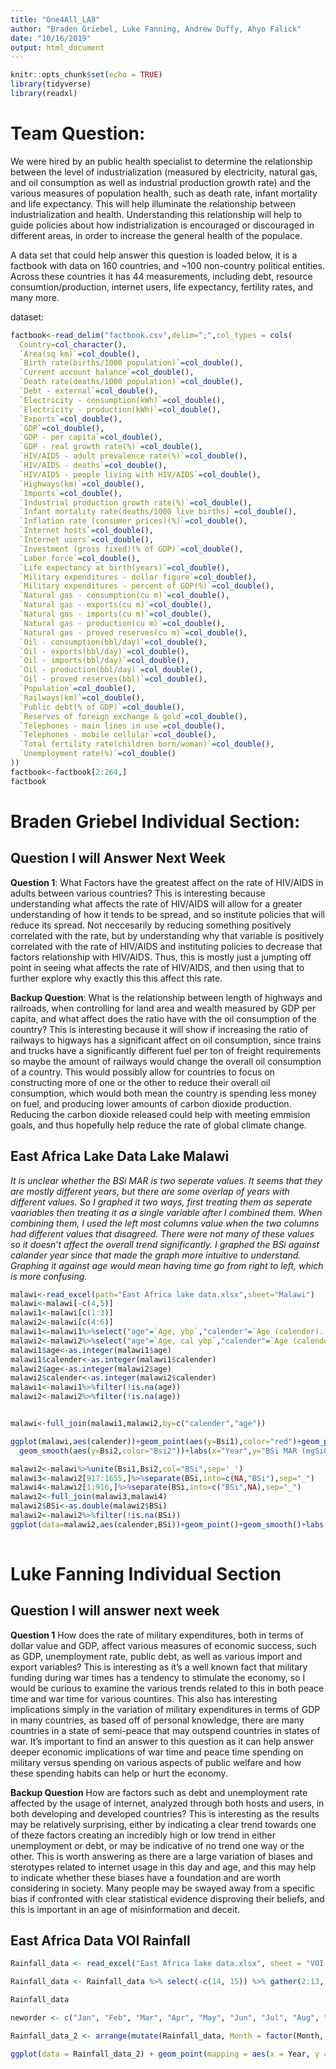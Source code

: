 ---
title: "One4All_LA8"
author: "Braden Griebel, Luke Fanning, Andrew Duffy, Ahyo Falick"
date: "10/16/2019"
output: html_document
---

```{r setup, include=FALSE, warning=FALSE, message=FALSE}
knitr::opts_chunk$set(echo = TRUE)
library(tidyverse)
library(readxl)
```

# Team Question: 

We were hired by an public health specialist to determine the relationship between the level of industrialization (measured by electricity, natural gas, and oil consumption as well as industrial production growth rate) and the various measures of population health, such as death rate, infant mortality and life expectancy. This will help illuminate the relationship between industrialization and health. Understanding this relationship will help to guide policies about how indistrialization is encouraged or discouraged in different areas, in order to increase the general health of the populace. 

A data set that could help answer this question is loaded below, it is a factbook with data on 160 countries, and ~100 non-country political entities. Across these countries it has 44 measurements, including debt, resource consumtion/production, internet users, life expectancy, fertility rates, and many more. 

dataset:

```{r}
factbook<-read_delim("factbook.csv",delim=";",col_types = cols(
  Country=col_character(),
  `Area(sq km)`=col_double(),
  `Birth rate(births/1000 population)`=col_double(),
  `Current account balance`=col_double(),
  `Death rate(deaths/1000 population)`=col_double(),
  `Debt - external`=col_double(),
  `Electricity - consumption(kWh)`=col_double(),
  `Electricity - production(kWh)`=col_double(),
  `Exports`=col_double(),
  `GDP`=col_double(),
  `GDP - per capita`=col_double(),
  `GDP - real growth rate(%)`=col_double(),
  `HIV/AIDS - adult prevalence rate(%)`=col_double(),
  `HIV/AIDS - deaths`=col_double(),
  `HIV/AIDS - people living with HIV/AIDS`=col_double(),
  `Highways(km)`=col_double(),
  `Imports`=col_double(),
  `Industrial production growth rate(%)`=col_double(),
  `Infant mortality rate(deaths/1000 live births)`=col_double(),
  `Inflation rate (consumer prices)(%)`=col_double(),
  `Internet hosts`=col_double(),
  `Internet users`=col_double(),
  `Investment (gross fixed)(% of GDP)`=col_double(),
  `Labor force`=col_double(),
  `Life expectancy at birth(years)`=col_double(),
  `Military expenditures - dollar figure`=col_double(),
  `Military expenditures - percent of GDP(%)`=col_double(),
  `Natural gas - consumption(cu m)`=col_double(),
  `Natural gas - exports(cu m)`=col_double(),
  `Natural gas - imports(cu m)`=col_double(),
  `Natural gas - production(cu m)`=col_double(),
  `Natural gas - proved reserves(cu m)`=col_double(),
  `Oil - consumption(bbl/day)`=col_double(),
  `Oil - exports(bbl/day)`=col_double(),
  `Oil - imports(bbl/day)`=col_double(),
  `Oil - production(bbl/day)`=col_double(),
  `Oil - proved reserves(bbl)`=col_double(),
  `Population`=col_double(),
  `Railways(km)`=col_double(),
  `Public debt(% of GDP)`=col_double(),
  `Reserves of foreign exchange & gold`=col_double(),
  `Telephones - main lines in use`=col_double(),
  `Telephones - mobile cellular`=col_double(),
  `Total fertility rate(children born/woman)`=col_double(),
  `Unemployment rate(%)`=col_double()
))
factbook<-factbook[2:264,]
factbook
```




# Braden Griebel Individual Section: 

## Question I will Answer Next Week
**Question 1**: What Factors have the greatest affect on the rate of HIV/AIDS in adults between various countries?
This is interesting because understanding what affects the rate of HIV/AIDS will allow for a greater understanding of how it tends to be spread, and so institute policies that will reduce its spread. Not neccesarily by reducing something positively correlated with the rate, but by understanding why that variable is positively correlated with the rate of HIV/AIDS and instituting policies to decrease that factors relationship with HIV/AIDS. Thus, this is mostly just a jumpting off point in seeing what affects the rate of HIV/AIDS, and then using that to further explore why exactly this this affect this rate.  

**Backup Question**: What is the relationship between length of highways and railroads, when controlling for land area and wealth measured by GDP per capita, and what affect does the ratio have with the oil consumption of the country?
This is interesting because it will show if increasing the ratio of railways to higways has a significant affect on oil consumption, since trains and trucks have a significantly different fuel per ton of freight requirements so maybe the amount of railways would change the overall oil consumption of a country. This would possibly allow for countries to focus on constructing more of one or the other to reduce their overall oil consumption, which would both mean the country is spending less money on fuel, and producing lower amounts of carbon dioxide production. Reducing the carbon dioxide released could help with meeting emmision goals, and thus hopefully help reduce the rate of global climate change. 

## East Africa Lake Data Lake Malawi

*It is unclear whether the BSi MAR is two seperate values. It seems that they are mostly different years, but there are some overlap of years with different values. So I graphed it two ways, first treating them as seperate vaariables then treating it as a single variable after I combined them. When combining them, I used the left most columns value when the two columns had different values that disagreed. There were not many of these values so it doesn't affect the overall trend significantly. I graphed the BSi against calander year since that made the graph more intuitive to understand. Graphing it against age would mean having time go from right to left, which is more confusing. *

```{r, warning=FALSE, message=FALSE}
malawi<-read_excel(path="East Africa lake data.xlsx",sheet="Malawi")
malawi<-malawi[-c(4,5)]
malawi1<-malawi[c(1:3)]
malawi2<-malawi[c(4:6)]
malawi1<-malawi1%>%select("age"=`Age, ybp`,"calender"=`Age (calender)...2`,"Bsi1"=`BSi MAR (mgSiO2/cm2y)...3`)
malawi2<-malawi2%>%select("age"=`Age, cal ybp`,"calender"=`Age (calender)...7`,"Bsi2"=`BSi MAR (mgSiO2/cm2y)...8`)
malawi1$age<-as.integer(malawi1$age)
malawi1$calender<-as.integer(malawi1$calender)
malawi2$age<-as.integer(malawi2$age)
malawi2$calender<-as.integer(malawi2$calender)
malawi1<-malawi1%>%filter(!is.na(age))
malawi2<-malawi2%>%filter(!is.na(age))


malawi<-full_join(malawi1,malawi2,by=c("calender","age"))


```


```{r, warning=FALSE, message=FALSE}
ggplot(malawi,aes(calender))+geom_point(aes(y=Bsi1),color="red")+geom_point(aes(y=Bsi2),color="blue")+geom_smooth(aes(y=Bsi1,color="Bsi1"))+
  geom_smooth(aes(y=Bsi2,color="Bsi2"))+labs(x="Year",y="BSi MAR (mgSiO2/cm2y)",title="BSi Over Time",caption="Taking BSi as seperate Variables")
```

```{r, warning=FALSE, message=FALSE}
malawi2<-malawi%>%unite(Bsi1,Bsi2,col="BSi",sep='_')
malawi3<-malawi2[917:1655,]%>%separate(BSi,into=c(NA,"BSi"),sep="_")
malawi4<-malawi2[1:916,]%>%separate(BSi,into=c("BSi",NA),sep="_")
malawi2<-full_join(malawi3,malawi4)
malawi2$BSi<-as.double(malawi2$BSi)
malawi2<-malawi2%>%filter(!is.na(BSi))
ggplot(data=malawi2,aes(calender,BSi))+geom_point()+geom_smooth()+labs(x="Year",y="BSi MAR (mgSiO2/cm2y)",title="BSi Over Time", 
                                                                       caption="Combined BSi")

```

# Luke Fanning Individual Section

## Question I will answer next week

**Question 1**
How does the rate of military expenditures, both in terms of dollar value and GDP, affect various measures of economic success, such as GDP, unemployment rate, public debt, as well as various import and export variables? This is interesting as it's a well known fact that military funding during war times has a tendency to stimulate the economy, so I would be curious to examine the various trends related to this in both peace time and war time for various countires. This also has interesting implications simply in the variation of military expenditures in terms of GDP in many countries, as based off of personal knowledge, there are many countries in a state of semi-peace that may outspend countries in states of war. It's important to find an answer to this question as it can help answer deeper economic implications of war time and peace time spending on military versus spending on various aspects of public welfare and how these spending habits can help or hurt the economy.  

**Backup Question**
How are factors such as debt and unemployment rate affected by the usage of internet, analyzed through both hosts and users, in both developing and developed countries? This is interesting as the results may be relatively surprising, either by indicating a clear trend towards one of theze factors creating an incredibly high or low trend in either unemployment or debt, or may be indicative of no trend one way or the other. This is worth answering as there are a large variation of biases and sterotypes related to internet usage in this day and age, and this may help to indicate whether these biases have a foundation and are worth considering in society. Many people may be swayed away from a specific bias if confronted with clear statistical evidence disproving their beliefs, and this is important in an age of misinformation and deceit. 


## East Africa Data VOI Rainfall

```{r}
Rainfall_data <- read_excel("East Africa lake data.xlsx", sheet = "VOI rainfall station data")

Rainfall_data <- Rainfall_data %>% select(-c(14, 15)) %>% gather(2:13, key = "Month", value = "Rainfall_in_cm") 

Rainfall_data

neworder <- c("Jan", "Feb", "Mar", "Apr", "May", "Jun", "Jul", "Aug", "Sep", "Oct", "Nov", "Dec")

Rainfall_data_2 <- arrange(mutate(Rainfall_data, Month = factor(Month, levels = neworder)), Month)

ggplot(data = Rainfall_data_2) + geom_point(mapping = aes(x = Year, y = Rainfall_in_cm, color = Month)) + facet_wrap(~Month) + theme(text = element_text(size=10), axis.text.x = element_text(angle=90, hjust=1)) + labs(title = "VOI Rainfall Data vs. Month", y = "Rainfall in CM")
```

